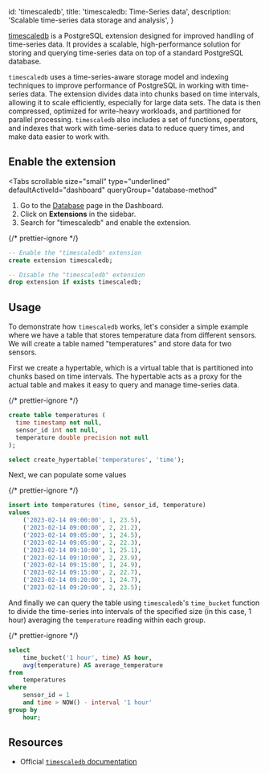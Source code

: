 
  id: 'timescaledb',
  title: 'timescaledb: Time-Series data',
  description: 'Scalable time-series data storage and analysis',
}

[timescaledb](https://docs.timescale.com/timescaledb/latest/) is a PostgreSQL extension designed for improved handling of time-series data. It provides a scalable, high-performance solution for storing and querying time-series data on top of a standard PostgreSQL database.

`timescaledb` uses a time-series-aware storage model and indexing techniques to improve performance of PostgreSQL in working with time-series data. The extension divides data into chunks based on time intervals, allowing it to scale efficiently, especially for large data sets. The data is then compressed, optimized for write-heavy workloads, and partitioned for parallel processing. `timescaledb` also includes a set of functions, operators, and indexes that work with time-series data to reduce query times, and make data easier to work with.

## Enable the extension

<Tabs
  scrollable
  size="small"
  type="underlined"
  defaultActiveId="dashboard"
  queryGroup="database-method"
>
<TabPanel id="dashboard" label="Dashboard">

1. Go to the [Database](https://supabase.com/dashboard/project/_/database/tables) page in the Dashboard.
2. Click on **Extensions** in the sidebar.
3. Search for "timescaledb" and enable the extension.

</TabPanel>
<TabPanel id="sql" label="SQL">

{/* prettier-ignore */}
```sql
-- Enable the "timescaledb" extension
create extension timescaledb;

-- Disable the "timescaledb" extension
drop extension if exists timescaledb;
```

</TabPanel>
</Tabs>

## Usage

To demonstrate how `timescaledb` works, let's consider a simple example where we have a table that stores temperature data from different sensors. We will create a table named "temperatures" and store data for two sensors.

First we create a hypertable, which is a virtual table that is partitioned into chunks based on time intervals. The hypertable acts as a proxy for the actual table and makes it easy to query and manage time-series data.

{/* prettier-ignore */}
```sql
create table temperatures (
  time timestamp not null,
  sensor_id int not null,
  temperature double precision not null
);

select create_hypertable('temperatures', 'time');
```

Next, we can populate some values

{/* prettier-ignore */}
```sql
insert into temperatures (time, sensor_id, temperature)
values
    ('2023-02-14 09:00:00', 1, 23.5),
    ('2023-02-14 09:00:00', 2, 21.2),
    ('2023-02-14 09:05:00', 1, 24.5),
    ('2023-02-14 09:05:00', 2, 22.3),
    ('2023-02-14 09:10:00', 1, 25.1),
    ('2023-02-14 09:10:00', 2, 23.9),
    ('2023-02-14 09:15:00', 1, 24.9),
    ('2023-02-14 09:15:00', 2, 22.7),
    ('2023-02-14 09:20:00', 1, 24.7),
    ('2023-02-14 09:20:00', 2, 23.5);
```

And finally we can query the table using `timescaledb`'s `time_bucket` function to divide the time-series into intervals of the specified size (in this case, 1 hour) averaging the `temperature` reading within each group.

{/* prettier-ignore */}
```sql
select
    time_bucket('1 hour', time) AS hour,
    avg(temperature) AS average_temperature
from
    temperatures
where
    sensor_id = 1
    and time > NOW() - interval '1 hour'
group by
    hour;
```

## Resources

- Official [`timescaledb` documentation](https://docs.timescale.com/timescaledb/latest/)


